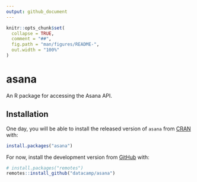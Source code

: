```yaml
---
output: github_document
---
```


<!-- README.md is generated from README.Rmd. Please edit that file -->

```r
knitr::opts_chunk$set(
  collapse = TRUE,
  comment = "##",
  fig.path = "man/figures/README-",
  out.width = "100%"
)
```
# asana

An R package for accessing the Asana API.

## Installation

One day, you will be able to install the released version of `asana` from [CRAN](https://CRAN.R-project.org) with:

``` r
install.packages("asana")
```

For now, install the  development version from [GitHub](https://github.com/) with:

``` r
# install.packages("remotes")
remotes::install_github("datacamp/asana")
```
